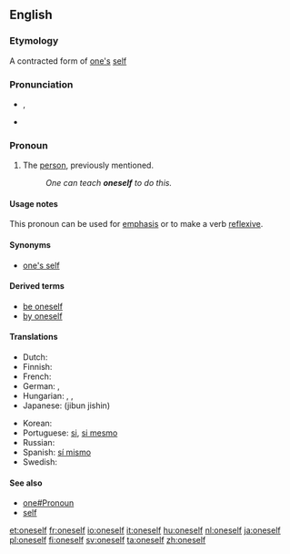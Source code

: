 ==English==

===Etymology===
A contracted form of [[one]][['s]] [[self]]

===Pronunciation===
{{English reflexive pronouns}}
* {{IPA|/wʌnˈsɛlf/}}, {{SAMPA|/wVn"sElf/}}
* {{audio|en-us-oneself.ogg|Audio (US)}}

===Pronoun===
{{en-pron|reflexive form of the indefinite pronoun|one|sometimes two words:|one's self}}

# The [[person]], previously mentioned.
#: ''One can teach '''oneself''' to do this.''

====Usage notes====
This pronoun can be used for [[emphasis]] or to make a verb [[reflexive]].

====Synonyms====
*[[one's self]]

====Derived terms====
*[[be oneself]]
*[[by oneself]]

====Translations====
{{trans-top|The person, previously mentioned}}
* Dutch: {{t+|nl|zichzelf}}
* Finnish: {{t-|fi|itsensä}}
* French: {{t+|fr|soi-même}}
* German: {{t+|de|selbst}}, {{t+|de|sich}}
* Hungarian: {{t+|hu|maga}}, {{t|hu|önmaga}}, {{t|hu|sajátmaga}}
* Japanese: {{Jpan|[[自分自身]]}} (jibun jishin)
{{trans-mid}}
* Korean: {{ko-inline|자신|jasin}}
* Portuguese: [[si#Portuguese|si]], [[si mesmo]]
* Russian: {{t+|ru|себя|tr=sebjá|sc=Cyrl}}
* Spanish: [[sí mismo]]
* Swedish: {{t-|sv|sig själv}}
{{trans-bottom}}

====See also====
* [[one#Pronoun]]
* [[self]]

[[et:oneself]]
[[fr:oneself]]
[[io:oneself]]
[[it:oneself]]
[[hu:oneself]]
[[nl:oneself]]
[[ja:oneself]]
[[pl:oneself]]
[[fi:oneself]]
[[sv:oneself]]
[[ta:oneself]]
[[zh:oneself]]